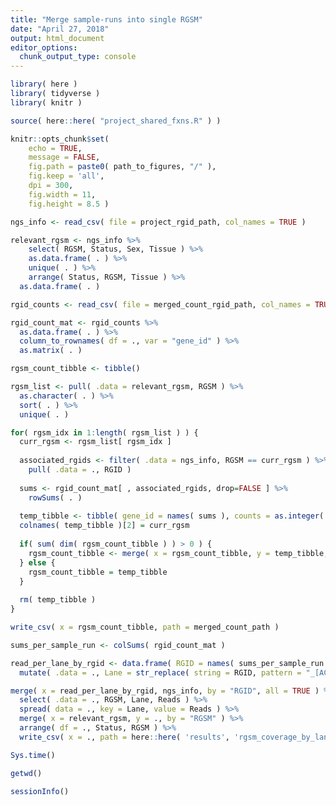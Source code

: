 ```yaml
---
title: "Merge sample-runs into single RGSM"
date: "April 27, 2018"
output: html_document
editor_options: 
  chunk_output_type: console
---
```


```r
library( here )
library( tidyverse )
library( knitr )
```

```r
source( here::here( "project_shared_fxns.R" ) )
```

```r
knitr::opts_chunk$set(
	echo = TRUE,
	message = FALSE,
	fig.path = paste0( path_to_figures, "/" ),
	fig.keep = 'all',
	dpi = 300,
	fig.width = 11,
	fig.height = 8.5 )
```

```r
ngs_info <- read_csv( file = project_rgid_path, col_names = TRUE )

relevant_rgsm <- ngs_info %>%
	select( RGSM, Status, Sex, Tissue ) %>%
	as.data.frame( . ) %>%
	unique( . ) %>%
	arrange( Status, RGSM, Tissue ) %>%
  as.data.frame( . )
```

```r
rgid_counts <- read_csv( file = merged_count_rgid_path, col_names = TRUE, col_types = cols( .default = col_integer(), gene_id = col_character() ) )

rgid_count_mat <- rgid_counts %>%
  as.data.frame( . ) %>%
  column_to_rownames( df = ., var = "gene_id" ) %>%
  as.matrix( . )
```

```r
rgsm_count_tibble <- tibble()

rgsm_list <- pull( .data = relevant_rgsm, RGSM ) %>%
  as.character( . ) %>%
  sort( . ) %>%
  unique( . )

for( rgsm_idx in 1:length( rgsm_list ) ) {
  curr_rgsm <- rgsm_list[ rgsm_idx ]
  
  associated_rgids <- filter( .data = ngs_info, RGSM == curr_rgsm ) %>%
    pull( .data = ., RGID )
  
  sums <- rgid_count_mat[ , associated_rgids, drop=FALSE ] %>%
    rowSums( . )
  
  temp_tibble <- tibble( gene_id = names( sums ), counts = as.integer( unname( sums ) ) )
  colnames( temp_tibble )[2] = curr_rgsm
  
  if( sum( dim( rgsm_count_tibble ) ) > 0 ) {
    rgsm_count_tibble <- merge( x = rgsm_count_tibble, y = temp_tibble, by = "gene_id" )
  } else {
    rgsm_count_tibble = temp_tibble
  }
  
  rm( temp_tibble )
}

write_csv( x = rgsm_count_tibble, path = merged_count_path )
```

```r
sums_per_sample_run <- colSums( rgid_count_mat )

read_per_lane_by_rgid <- data.frame( RGID = names( sums_per_sample_run ), Reads = as.integer( unname( sums_per_sample_run ) ) ) %>%
  mutate( .data = ., Lane = str_replace( string = RGID, pattern = "_[ACGT_]+$", replacement = "" ) )

merge( x = read_per_lane_by_rgid, ngs_info, by = "RGID", all = TRUE ) %>%
  select( .data = ., RGSM, Lane, Reads ) %>%
  spread( data = ., key = Lane, value = Reads ) %>%
  merge( x = relevant_rgsm, y = ., by = "RGSM" ) %>%
  arrange( df = ., Status, RGSM ) %>%
  write_csv( x = ., path = here::here( 'results', 'rgsm_coverage_by_lane.csv' ) )
```

```r
Sys.time()

getwd()
  
sessionInfo()
```
